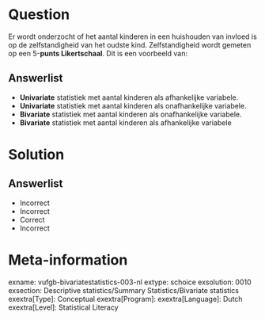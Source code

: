 Question
========
  
Er wordt onderzocht of het aantal kinderen in een huishouden van invloed is op de zelfstandigheid van het oudste kind. Zelfstandigheid wordt gemeten op een 5-**punts Likertschaal**. Dit is een voorbeeld van: 
  
Answerlist
----------
* **Univariate** statistiek met aantal kinderen als afhankelijke variabele.
* **Univariate** statistiek met aantal kinderen als onafhankelijke variabele.
* **Bivariate** statistiek met aantal kinderen als onafhankelijke variabele.
* **Bivariate** statistiek met aantal kinderen als afhankelijke variabele

Solution
========

Answerlist
----------
* Incorrect
* Incorrect
* Correct
* Incorrect

Meta-information
================
exname: vufgb-bivariatestatistics-003-nl
extype: schoice
exsolution: 0010
exsection: Descriptive statistics/Summary Statistics/Bivariate statistics
exextra[Type]: Conceptual
exextra[Program]: 
exextra[Language]: Dutch
exextra[Level]: Statistical Literacy
